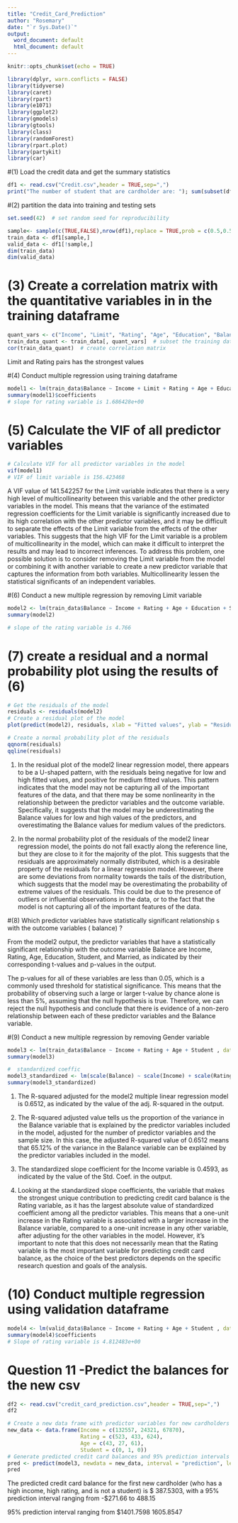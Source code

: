 ```yaml
---
title: "Credit_Card_Prediction"
author: "Rosemary"
date: "`r Sys.Date()`"
output:
  word_document: default
  html_document: default
---
```


```r
knitr::opts_chunk$set(echo = TRUE)
```


```r
library(dplyr, warn.conflicts = FALSE)
library(tidyverse)
library(caret)
library(rpart)
library(e1071)
library(ggplot2)
library(gmodels)
library(gtools)
library(class)
library(randomForest)
library(rpart.plot)
library(partykit)
library(car)


```


#(1) Load the credit data and get the summary statistics
```r
df1 <- read.csv("Credit.csv",header = TRUE,sep=",")
print("The number of student that are cardholder are: "); sum(subset(df1$Student , df1$Student==1))
```

#(2) partition the data into training and testing sets
```r
set.seed(42)  # set random seed for reproducibility

sample<- sample(c(TRUE,FALSE),nrow(df1),replace = TRUE,prob = c(0.5,0.5))
train_data <- df1[sample,]
valid_data <- df1[!sample,]
dim(train_data)
dim(valid_data)

```


# (3) Create a correlation matrix with the quantitative variables in in the training dataframe
```r
quant_vars <- c("Income", "Limit", "Rating", "Age", "Education", "Balance")  # select quantitative variable names
train_data_quant <- train_data[, quant_vars]  # subset the training dataframe to only include the quantitative variables
cor(train_data_quant)  # create correlation matrix

```
Limit and Rating pairs has the strongest values



#(4) Conduct multiple regression using training dataframe
```r
model1 <- lm(train_data$Balance ~ Income + Limit + Rating + Age + Education + Student + Gender + Married , data = train_data)
summary(model1)$coefficients
# slope for rating variable is 1.686428e+00 
```

# (5) Calculate the VIF of all predictor variables
```r

# Calculate VIF for all predictor variables in the model
vif(model1)
# VIF of limit variable is 156.423468
```
A VIF value of 141.542257 for the Limit variable indicates that there is a very high level of multicollinearity between this variable and the other predictor variables in the model. This means that the variance of the estimated regression coefficients for the Limit variable is significantly increased due to its high correlation with the other predictor variables, and it may be difficult to separate the effects of the Limit variable from the effects of the other variables. This suggests that the high VIF for the Limit variable is a problem of multicollinearity in the model, which can make it difficult to interpret the results and may lead to incorrect inferences. To address this problem, one possible solution is to consider removing the Limit variable from the model or combining it with another variable to create a new predictor variable that captures the information from both variables.
Multicollinearity lessen the statistical significants of an independent variables.



#(6) Conduct a new multiple regression by removing Limit variable
```r
model2 <- lm(train_data$Balance ~ Income + Rating + Age + Education + Student + Gender + Married , data = train_data)
summary(model2)

# slope of the rating variable is 4.766
```


# (7) create a residual and a normal probability  plot using the results of (6)
```r
# Get the residuals of the model
residuals <- residuals(model2)
# Create a residual plot of the model
plot(predict(model2), residuals, xlab = "Fitted values", ylab = "Residuals", main = "Residual plot")

# Create a normal probability plot of the residuals
qqnorm(residuals)
qqline(residuals)


```

(1) In the residual plot of the model2 linear regression model, there appears to be a U-shaped pattern, with the residuals being negative for low and high fitted values, and positive for medium fitted values. This pattern indicates that the model may not be capturing all of the important features of the data, and that there may be some nonlinearity in the relationship between the predictor variables and the outcome variable. Specifically, it suggests that the model may be underestimating the Balance values for low and high values of the predictors, and overestimating the Balance values for medium values of the predictors.

(2) In the normal probability plot of the residuals of the model2 linear regression model, the points do not fall exactly along the reference line, but they are close to it for the majority of the plot. This suggests that the residuals are approximately normally distributed, which is a desirable property of the residuals for a linear regression model. However, there are some deviations from normality towards the tails of the distribution, which suggests that the model may be overestimating the probability of extreme values of the residuals. This could be due to the presence of outliers or influential observations in the data, or to the fact that the model is not capturing all of the important features of the data.





#(8) Which predictor variables have statistically significant relationship s with the outcome variables ( balance) ? 

From the model2 output, the predictor variables that have a statistically significant relationship with the outcome variable Balance are Income, Rating, Age, Education, Student, and Married, as indicated by their corresponding t-values and p-values in the output.

The p-values for all of these variables are less than 0.05, which is a commonly used threshold for statistical significance. This means that the probability of observing such a large or larger t-value by chance alone is less than 5%, assuming that the null hypothesis is true. Therefore, we can reject the null hypothesis and conclude that there is evidence of a non-zero relationship between each of these predictor variables and the Balance variable.



#(9) Conduct a new multiple regression by removing Gender variable
```r
model3 <- lm(train_data$Balance ~ Income + Rating + Age + Student , data = train_data)
summary(model3)

#  standardized coeffic
model3_standardized <- lm(scale(Balance) ~ scale(Income) + scale(Rating) + scale(Age) +scale(Student),data=train_data)
summary(model3_standardized)
```
(1) The R-squared adjusted for the model2 multiple linear regression model is 0.6512, as indicated by the value of the adj. R-squared in the output.

(2) The R-squared adjusted value tells us the proportion of the variance in the Balance variable that is explained by the predictor variables included in the model, adjusted for the number of predictor variables and the sample size. In this case, the adjusted R-squared value of 0.6512 means that 65.12% of the variance in the Balance variable can be explained by the predictor variables included in the model.

(3) The standardized slope coefficient for the Income variable is 0.4593, as indicated by the value of the Std. Coef. in the output.

(4) Looking at the standardized slope coefficients, the variable that makes the strongest unique contribution to predicting credit card balance is the Rating variable, as it has the largest absolute value of standardized coefficient among all the predictor variables. This means that a one-unit increase in the Rating variable is associated with a larger increase in the Balance variable, compared to a one-unit increase in any other variable, after adjusting for the other variables in the model. However, it's important to note that this does not necessarily mean that the Rating variable is the most important variable for predicting credit card balance, as the choice of the best predictors depends on the specific research question and goals of the analysis.


# (10) Conduct multiple regression using validation dataframe
```r
model4 <- lm(valid_data$Balance ~ Income + Rating + Age + Student , data = valid_data)
summary(model4)$coefficients
# Slope of rating variable is 4.812483e+00

```


#  Question 11 -Predict the balances for the new csv
```r
df2 <- read.csv("credit_card_prediction.csv",header = TRUE,sep=",")
df2
```

```r
# Create a new data frame with predictor variables for new cardholders
new_data <- data.frame(Income = c(132557, 24321, 67870),
                       Rating = c(523, 433, 624),
                       Age = c(43, 27, 61),
                       Student = c(0, 1, 0))
# Generate predicted credit card balances and 95% prediction intervals for new cardholders
pred <- predict(model3, newdata = new_data, interval = "prediction", level = 0.95)
pred

```
The predicted credit card balance for the first new cardholder (who has a high income, high rating, and is not a student) is $ 387.5303, with a 95% prediction interval ranging from -$271.66  to 488.15


95% prediction interval ranging from $1401.7598 1605.8547


